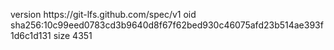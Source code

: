 version https://git-lfs.github.com/spec/v1
oid sha256:10c99eed0783cd3b9640d8f67f62bed930c46075afd23b514ae393f1d6c1d131
size 4351
